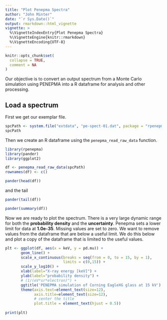 ```yaml
---
title: "Plot Penepma Spectra"
author: "John Minter"
date: "`r Sys.Date()`"
output: rmarkdown::html_vignette
vignette: >
  %\VignetteIndexEntry{Plot Penepma Spectra}
  %\VignetteEngine{knitr::rmarkdown}
  %\VignetteEncoding{UTF-8}
---
```


```r
knitr::opts_chunk$set(
  collapse = TRUE,
  comment = NA
)
```

Our objective is to convert an output spectrum from a Monte Carlo
simulation using PENEPMA into a R dataframe for analysis and other
processing.


## Load a spectrum

First we get our exemplar file.

```r
spcPath <- system.file("extdata", "pe-spect-01.dat", package = "rpenepma")
spcPath
```

Then we create an R dataframe using the `penepma_read_raw_data` function.

```r
library(rpenepma)
library(pander)
library(ggplot2)

df <- penepma_read_raw_data(spcPath)
rownames(df) <- c()

pander(head(df))
```
and the tail

```r
pander(tail(df))
```

```r
pander(summary(df))
```


Now we are ready to plot the spectrum. There is a very large dynamic
range for both the **probability density** and the **uncertainty**.
Penepma sets a lower limit for data at **1.0e-35**. Missing values are
set to zero. We want to remove values from the dataframe that are
below a useful limit. We do this below and plot a copy of the 
dataframe that is limited to the useful values.

```r
plt <- ggplot(df, aes(x = keV, y = pd.mu)) +
       geom_line() + 
       scale_x_continuous(breaks = seq(from = 0, to = 15, by = 1),
                          limits = c(0,15)) +
       scale_y_log10() +
       xlab(label="X-ray energy [keV]") +
       ylab(label="probability density") +
       # (1/(eV*sr*electron)") +
       ggtitle('PENEPMA simulation of Corning EagleXG glass at 15 kV') +
       theme(axis.text=element_text(size=12),
             axis.title=element_text(size=12),
             # center the title
             plot.title = element_text(hjust = 0.5))
       
print(plt)
```
